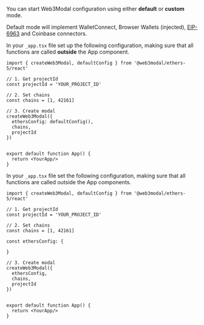 
You can start Web3Modal configuration using either **default** or **custom** mode.

Default mode will implement WalletConnect, Browser Wallets (injected), [EIP-6963](https://eips.ethereum.org/EIPS/eip-6963) and Coinbase connectors.

<Tabs>
<TabItem value="default" label="Default">

In your `_app.tsx` file set up the following configuration, making sure that all functions are called **outside** the App component.

```tsx
import { createWeb3Modal, defaultConfig } from '@web3modal/ethers-5/react'

// 1. Get projectId
const projectId = 'YOUR_PROJECT_ID'

// 2. Set chains
const chains = [1, 42161]

// 3. Create modal
createWeb3Modal({
  ethersConfig: defaultConfig(),
  chains,
  projectId
})


export default function App() {
  return <YourApp/>
}
```

</TabItem>
<TabItem value="custom" label="Custom">


In your `_app.tsx` file set the following configuration, making sure that all functions are called outside the App components.

```tsx
import { createWeb3Modal, defaultConfig } from '@web3modal/ethers-5/react'

// 1. Get projectId
const projectId = 'YOUR_PROJECT_ID'

// 2. Set chains
const chains = [1, 42161]

const ethersConfig: {

}

// 3. Create modal
createWeb3Modal({
  ethersConfig,
  chains,
  projectId
})


export default function App() {
  return <YourApp/>
}
```

</TabItem>
</Tabs>